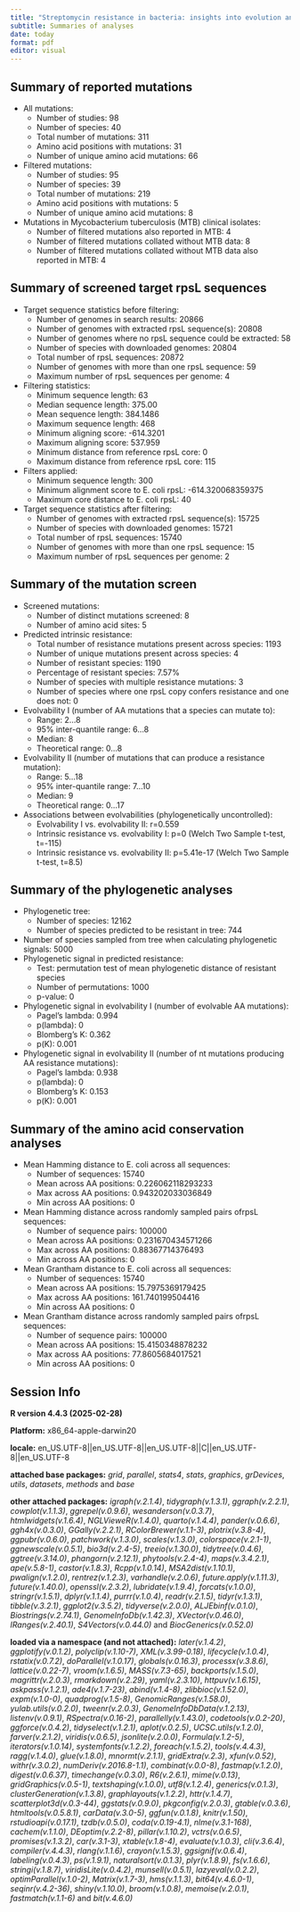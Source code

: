 ```yaml
---
title: "Streptomycin resistance in bacteria: insights into evolution and evolvability"
subtitle: Summaries of analyses
date: today
format: pdf
editor: visual
---
```


## Summary of reported mutations 



* All mutations:
    + Number of studies: 98
    + Number of species: 40
    + Total number of mutations: 311
    + Amino acid positions with mutations: 31
    + Number of unique amino acid mutations: 66
* Filtered mutations:
    + Number of studies: 95
    + Number of species: 39
    + Total number of mutations: 219
    + Amino acid positions with mutations: 5
    + Number of unique amino acid mutations: 8
* Mutations in Mycobacterium tuberculosis (MTB) clinical isolates:
    + Number of filtered mutations also reported in MTB: 4
    + Number of filtered mutations collated without MTB data: 8
    + Number of filtered mutations collated without MTB data also reported in MTB: 4

## Summary of screened target rpsL sequences 



* Target sequence statistics before filtering:
    + Number of genomes in search results: 20866
    + Number of genomes with extracted rpsL sequence(s): 20808
    + Number of genomes where no rpsL sequence could be extracted: 58
    + Number of species with downloaded genomes: 20804
    + Total number of rpsL sequences: 20872
    + Number of genomes with more than one rpsL sequence: 59
    + Maximum number of rpsL sequences per genome: 4
* Filtering statistics:
    + Minimum sequence length: 63
    + Median sequence length: 375.00
    + Mean sequence length: 384.1486
    + Maximum sequence length: 468
    + Minimum aligning score: -614.3201
    + Maximum aligning score: 537.959
    + Minimum distance from reference rpsL core: 0
    + Maximum distance from reference rpsL core: 115
* Filters applied: 
    + Minimum sequence length: 300
    + Minimum alignment score to E. coli rpsL: -614.320068359375
    + Maximum core distance to E. coli rpsL: 40
* Target sequence statistics after filtering:
    + Number of genomes with extracted rpsL sequence(s): 15725
    + Number of species with downloaded genomes: 15721
    + Total number of rpsL sequences: 15740
    + Number of genomes with more than one rpsL sequence: 15
    + Maximum number of rpsL sequences per genome: 2

## Summary of the mutation screen 



* Screened mutations:
    + Number of distinct mutations screened: 8
    + Number of amino acid sites: 5
* Predicted intrinsic resistance:
    + Total number of resistance mutations present across species: 1193
    + Number of unique mutations present across species: 4
    + Number of resistant species: 1190
    + Percentage of resistant species: 7.57%
    + Number of species with multiple resistance mutations: 3
    + Number of species where one rpsL copy confers resistance and one does not: 0
* Evolvability I (number of AA mutations that a species can mutate to):
    + Range: 2...8
    + 95% inter-quantile range: 6...8
    + Median: 8
    + Theoretical range: 0...8
* Evolvability II (number of mutations that can produce a resistance mutation):
    + Range: 5...18
    + 95% inter-quantile range: 7...10
    + Median: 9
    + Theoretical range: 0...17
* Associations between evolvabilities (phylogenetically uncontrolled):
    + Evolvability I vs. evolvability II: r=0.559
    + Intrinsic resistance vs. evolvability I: p=0 (Welch Two Sample t-test, t=-115)
    + Intrinsic resistance vs. evolvability II: p=5.41e-17 (Welch Two Sample t-test, t=8.5)

## Summary of the phylogenetic analyses 



* Phylogenetic tree:
    + Number of species: 12162
    + Number of species predicted to be resistant in tree: 744
* Number of species sampled from tree when calculating phylogenetic signals: 5000
* Phylogenetic signal in predicted resistance:
    + Test: permutation test of mean phylogenetic distance of resistant species
    + Number of permutations: 1000
    + p-value: 0
* Phylogenetic signal in evolvability I (number of evolvable AA mutations):
    + Pagel's lambda: 0.994
    + p(lambda): 0
    + Blomberg's K: 0.362
    + p(K): 0.001
* Phylogenetic signal in evolvability II (number of nt mutations producing AA resistance mutations):
    + Pagel's lambda: 0.938
    + p(lambda): 0
    + Blomberg's K: 0.153
    + p(K): 0.001

## Summary of the amino acid conservation analyses 



* Mean Hamming distance to E. coli across all sequences:
    + Number of sequences: 15740
    + Mean across AA positions: 0.226062118293233
    + Max across AA positions: 0.943202033036849
    + Min across AA positions: 0
* Mean Hamming distance across randomly sampled pairs ofrpsL sequences:
    + Number of sequence pairs: 100000
    + Mean across AA positions: 0.231670434571266
    + Max across AA positions: 0.88367714376493
    + Min across AA positions: 0
* Mean Grantham distance to E. coli across all sequences:
    + Number of sequences: 15740
    + Mean across AA positions: 15.7975369179425
    + Max across AA positions: 161.740199504416
    + Min across AA positions: 0
* Mean Grantham distance across randomly sampled pairs ofrpsL sequences:
    + Number of sequence pairs: 100000
    + Mean across AA positions: 15.4150348878232
    + Max across AA positions: 77.8605684017521
    + Min across AA positions: 0

## Session Info

**R version 4.4.3 (2025-02-28)**

**Platform:** x86_64-apple-darwin20 

**locale:**
en_US.UTF-8||en_US.UTF-8||en_US.UTF-8||C||en_US.UTF-8||en_US.UTF-8

**attached base packages:** 
_grid_, _parallel_, _stats4_, _stats_, _graphics_, _grDevices_, _utils_, _datasets_, _methods_ and _base_

**other attached packages:** 
_igraph(v.2.1.4)_, _tidygraph(v.1.3.1)_, _ggraph(v.2.2.1)_, _cowplot(v.1.1.3)_, _ggrepel(v.0.9.6)_, _wesanderson(v.0.3.7)_, _htmlwidgets(v.1.6.4)_, _NGLVieweR(v.1.4.0)_, _quarto(v.1.4.4)_, _pander(v.0.6.6)_, _ggh4x(v.0.3.0)_, _GGally(v.2.2.1)_, _RColorBrewer(v.1.1-3)_, _plotrix(v.3.8-4)_, _ggpubr(v.0.6.0)_, _patchwork(v.1.3.0)_, _scales(v.1.3.0)_, _colorspace(v.2.1-1)_, _ggnewscale(v.0.5.1)_, _bio3d(v.2.4-5)_, _treeio(v.1.30.0)_, _tidytree(v.0.4.6)_, _ggtree(v.3.14.0)_, _phangorn(v.2.12.1)_, _phytools(v.2.4-4)_, _maps(v.3.4.2.1)_, _ape(v.5.8-1)_, _castor(v.1.8.3)_, _Rcpp(v.1.0.14)_, _MSA2dist(v.1.10.1)_, _pwalign(v.1.2.0)_, _rentrez(v.1.2.3)_, _varhandle(v.2.0.6)_, _future.apply(v.1.11.3)_, _future(v.1.40.0)_, _openssl(v.2.3.2)_, _lubridate(v.1.9.4)_, _forcats(v.1.0.0)_, _stringr(v.1.5.1)_, _dplyr(v.1.1.4)_, _purrr(v.1.0.4)_, _readr(v.2.1.5)_, _tidyr(v.1.3.1)_, _tibble(v.3.2.1)_, _ggplot2(v.3.5.2)_, _tidyverse(v.2.0.0)_, _ALJEbinf(v.0.1.0)_, _Biostrings(v.2.74.1)_, _GenomeInfoDb(v.1.42.3)_, _XVector(v.0.46.0)_, _IRanges(v.2.40.1)_, _S4Vectors(v.0.44.0)_ and _BiocGenerics(v.0.52.0)_

**loaded via a namespace (and not attached):** 
_later(v.1.4.2)_, _ggplotify(v.0.1.2)_, _polyclip(v.1.10-7)_, _XML(v.3.99-0.18)_, _lifecycle(v.1.0.4)_, _rstatix(v.0.7.2)_, _doParallel(v.1.0.17)_, _globals(v.0.16.3)_, _processx(v.3.8.6)_, _lattice(v.0.22-7)_, _vroom(v.1.6.5)_, _MASS(v.7.3-65)_, _backports(v.1.5.0)_, _magrittr(v.2.0.3)_, _rmarkdown(v.2.29)_, _yaml(v.2.3.10)_, _httpuv(v.1.6.15)_, _askpass(v.1.2.1)_, _ade4(v.1.7-23)_, _abind(v.1.4-8)_, _zlibbioc(v.1.52.0)_, _expm(v.1.0-0)_, _quadprog(v.1.5-8)_, _GenomicRanges(v.1.58.0)_, _yulab.utils(v.0.2.0)_, _tweenr(v.2.0.3)_, _GenomeInfoDbData(v.1.2.13)_, _listenv(v.0.9.1)_, _RSpectra(v.0.16-2)_, _parallelly(v.1.43.0)_, _codetools(v.0.2-20)_, _ggforce(v.0.4.2)_, _tidyselect(v.1.2.1)_, _aplot(v.0.2.5)_, _UCSC.utils(v.1.2.0)_, _farver(v.2.1.2)_, _viridis(v.0.6.5)_, _jsonlite(v.2.0.0)_, _Formula(v.1.2-5)_, _iterators(v.1.0.14)_, _systemfonts(v.1.2.2)_, _foreach(v.1.5.2)_, _tools(v.4.4.3)_, _ragg(v.1.4.0)_, _glue(v.1.8.0)_, _mnormt(v.2.1.1)_, _gridExtra(v.2.3)_, _xfun(v.0.52)_, _withr(v.3.0.2)_, _numDeriv(v.2016.8-1.1)_, _combinat(v.0.0-8)_, _fastmap(v.1.2.0)_, _digest(v.0.6.37)_, _timechange(v.0.3.0)_, _R6(v.2.6.1)_, _mime(v.0.13)_, _gridGraphics(v.0.5-1)_, _textshaping(v.1.0.0)_, _utf8(v.1.2.4)_, _generics(v.0.1.3)_, _clusterGeneration(v.1.3.8)_, _graphlayouts(v.1.2.2)_, _httr(v.1.4.7)_, _scatterplot3d(v.0.3-44)_, _ggstats(v.0.9.0)_, _pkgconfig(v.2.0.3)_, _gtable(v.0.3.6)_, _htmltools(v.0.5.8.1)_, _carData(v.3.0-5)_, _ggfun(v.0.1.8)_, _knitr(v.1.50)_, _rstudioapi(v.0.17.1)_, _tzdb(v.0.5.0)_, _coda(v.0.19-4.1)_, _nlme(v.3.1-168)_, _cachem(v.1.1.0)_, _DEoptim(v.2.2-8)_, _pillar(v.1.10.2)_, _vctrs(v.0.6.5)_, _promises(v.1.3.2)_, _car(v.3.1-3)_, _xtable(v.1.8-4)_, _evaluate(v.1.0.3)_, _cli(v.3.6.4)_, _compiler(v.4.4.3)_, _rlang(v.1.1.6)_, _crayon(v.1.5.3)_, _ggsignif(v.0.6.4)_, _labeling(v.0.4.3)_, _ps(v.1.9.1)_, _naturalsort(v.0.1.3)_, _plyr(v.1.8.9)_, _fs(v.1.6.6)_, _stringi(v.1.8.7)_, _viridisLite(v.0.4.2)_, _munsell(v.0.5.1)_, _lazyeval(v.0.2.2)_, _optimParallel(v.1.0-2)_, _Matrix(v.1.7-3)_, _hms(v.1.1.3)_, _bit64(v.4.6.0-1)_, _seqinr(v.4.2-36)_, _shiny(v.1.10.0)_, _broom(v.1.0.8)_, _memoise(v.2.0.1)_, _fastmatch(v.1.1-6)_ and _bit(v.4.6.0)_
